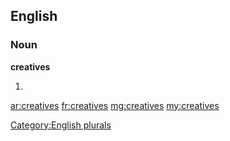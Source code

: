 ==English==

===Noun===
'''creatives'''

# {{plural of|[[creative]]}}

[[Category:English plurals]]

[[ar:creatives]]
[[fr:creatives]]
[[mg:creatives]]
[[my:creatives]]